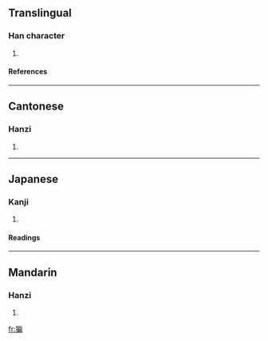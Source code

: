 ==Translingual==
===Han character===
{{Han char|rn=94|rad=犬|as=09|sn=12|four=4322<sub>7</sub>|canj=大竹竹尸月 (KHHSB), 大竹戈尸月 (KHISB)}}
# {{defn|Han|sort=犬09}}
====References====
{{Han ref|kx=0715.190|dkj=20556|dj=1127.150|hdz=21360.050|uh=7335|ud=29493|bh=DA78|bd=55928}}

----
==Cantonese==
===Hanzi===
{{yue-hanzi|jyut=|y=bin1}}
# {{defn|Cantonese}}

----
==Japanese==
===Kanji===
{{ja-kanji|grade=|rs=犬09}}
# {{defn|Japanese}} 
====Readings====
{{ja-readings|on=[[へん]] (hen), [[ひん]] (hin), [[びん]] (bin)|kun=|nanori=}}

----
==Mandarin==
===Hanzi===
{{cmn-hanzi|pin=[[biān]] ([[bian1]])|wg=pien<sup>1</sup>}}
# {{defn|Mandarin}}

[[fr:猵]]